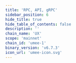 ```yaml
---
title: 'RPC, API, gRPC'
sidebar_position: 6
hide_title: true
hide_table_of_contents: false
description: ''
chain_name: 'UX'
scope: 'mainnet'
chain_id: 'umee-1'
binary_version: 'v6.7.3'
icon_url: 'umee-icon.svg'
---
```



<PageTitle
  iconUrl="img/umee-icon.svg"
  title="UX Public Endpoints"
  chainId="umee-1"
  version="v6.7.3"
/>

<Endpoints
  api="https://umee-api.noders.services"
  rpc="https://umee-rpc.noders.services"
  grpc="umee-grpc.noders.services:443"
  jsonRpc=""
/>

